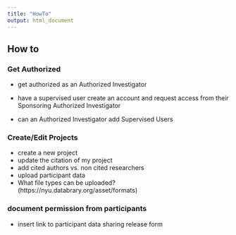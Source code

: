 ```yaml
---
title: "HowTo"
output: html_document
---
```


## How to

### Get Authorized
- get authorized as an Authorized Investigator

- have a supervised user create an account and request access from their Sponsoring Authorized Investigator

- can an Authorized Investigator add Supervised Users

### Create/Edit Projects

- create a new project
- update the citation of my project
- add cited authors vs. non cited researchers
- upload participant data
- What file types can be uploaded? (https://nyu.databrary.org/asset/formats)

### document permission from participants

- insert link to participant data sharing release form


